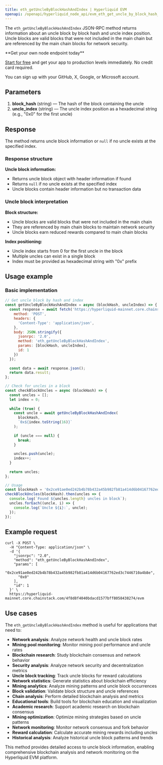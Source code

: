 ```yaml
---
title: eth_getUncleByBlockHashAndIndex | Hyperliquid EVM
openapi: /openapi/hyperliquid_node_api/evm_eth_get_uncle_by_block_hash_and_index.json post /evm
---
```


The `eth_getUncleByBlockHashAndIndex` JSON-RPC method returns information about an uncle block by block hash and uncle index position. Uncle blocks are valid blocks that were not included in the main chain but are referenced by the main chain blocks for network security.

<Check>
**Get your own node endpoint today**

[Start for free](https://console.chainstack.com/) and get your app to production levels immediately. No credit card required.

You can sign up with your GitHub, X, Google, or Microsoft account.
</Check>

## Parameters

1. **block_hash** (string) — The hash of the block containing the uncle
2. **uncle_index** (string) — The uncle index position as a hexadecimal string (e.g., "0x0" for the first uncle)

## Response

The method returns uncle block information or `null` if no uncle exists at the specified index.

### Response structure

**Uncle block information:**
- Returns uncle block object with header information if found
- Returns `null` if no uncle exists at the specified index
- Uncle blocks contain header information but no transaction data

### Uncle block interpretation

**Block structure:**
- Uncle blocks are valid blocks that were not included in the main chain
- They are referenced by main chain blocks to maintain network security
- Uncle blocks earn reduced rewards compared to main chain blocks

**Index positioning:**
- Uncle index starts from 0 for the first uncle in the block
- Multiple uncles can exist in a single block
- Index must be provided as hexadecimal string with "0x" prefix

## Usage example

### Basic implementation

```javascript
// Get uncle block by hash and index
const getUncleByBlockHashAndIndex = async (blockHash, uncleIndex) => {
  const response = await fetch('https://hyperliquid-mainnet.core.chainstack.com/YOUR_ENDPOINT/evm', {
    method: 'POST',
    headers: {
      'Content-Type': 'application/json',
    },
    body: JSON.stringify({
      jsonrpc: '2.0',
      method: 'eth_getUncleByBlockHashAndIndex',
      params: [blockHash, uncleIndex],
      id: 1
    })
  });
  
  const data = await response.json();
  return data.result;
};

// Check for uncles in a block
const checkBlockUncles = async (blockHash) => {
  const uncles = [];
  let index = 0;
  
  while (true) {
    const uncle = await getUncleByBlockHashAndIndex(
      blockHash, 
      `0x${index.toString(16)}`
    );
    
    if (uncle === null) {
      break;
    }
    
    uncles.push(uncle);
    index++;
  }
  
  return uncles;
};

// Usage
const blockHash = '0x2ce91ae0ed242b4b78b432a45b982fb81a414d6b04167762ed3c7446710a4b8e';
checkBlockUncles(blockHash).then(uncles => {
  console.log(`Found ${uncles.length} uncles in block`);
  uncles.forEach((uncle, i) => {
    console.log(`Uncle ${i}:`, uncle);
  });
});
```

## Example request

```shell Shell
curl -X POST \
  -H "Content-Type: application/json" \
  -d '{
    "jsonrpc": "2.0",
    "method": "eth_getUncleByBlockHashAndIndex",
    "params": [
      "0x2ce91ae0ed242b4b78b432a45b982fb81a414d6b04167762ed3c7446710a4b8e",
      "0x0"
    ],
    "id": 1
  }' \
  https://hyperliquid-mainnet.core.chainstack.com/4f8d8f4040bdacd1577bff8058438274/evm
```

## Use cases

The `eth_getUncleByBlockHashAndIndex` method is useful for applications that need to:

* **Network analysis**: Analyze network health and uncle block rates
* **Mining pool monitoring**: Monitor mining pool performance and uncle rates
* **Blockchain research**: Study blockchain consensus and network behavior
* **Security analysis**: Analyze network security and decentralization metrics
* **Uncle block tracking**: Track uncle blocks for reward calculations
* **Network statistics**: Generate statistics about blockchain efficiency
* **Mining analytics**: Analyze mining patterns and uncle block occurrences
* **Block validation**: Validate block structure and uncle references
* **Chain analysis**: Perform detailed blockchain analysis and metrics
* **Educational tools**: Build tools for blockchain education and visualization
* **Academic research**: Support academic research on blockchain consensus
* **Mining optimization**: Optimize mining strategies based on uncle patterns
* **Network monitoring**: Monitor network consensus and fork behavior
* **Reward calculation**: Calculate accurate mining rewards including uncles
* **Historical analysis**: Analyze historical uncle block patterns and trends

This method provides detailed access to uncle block information, enabling comprehensive blockchain analysis and network monitoring on the Hyperliquid EVM platform.
